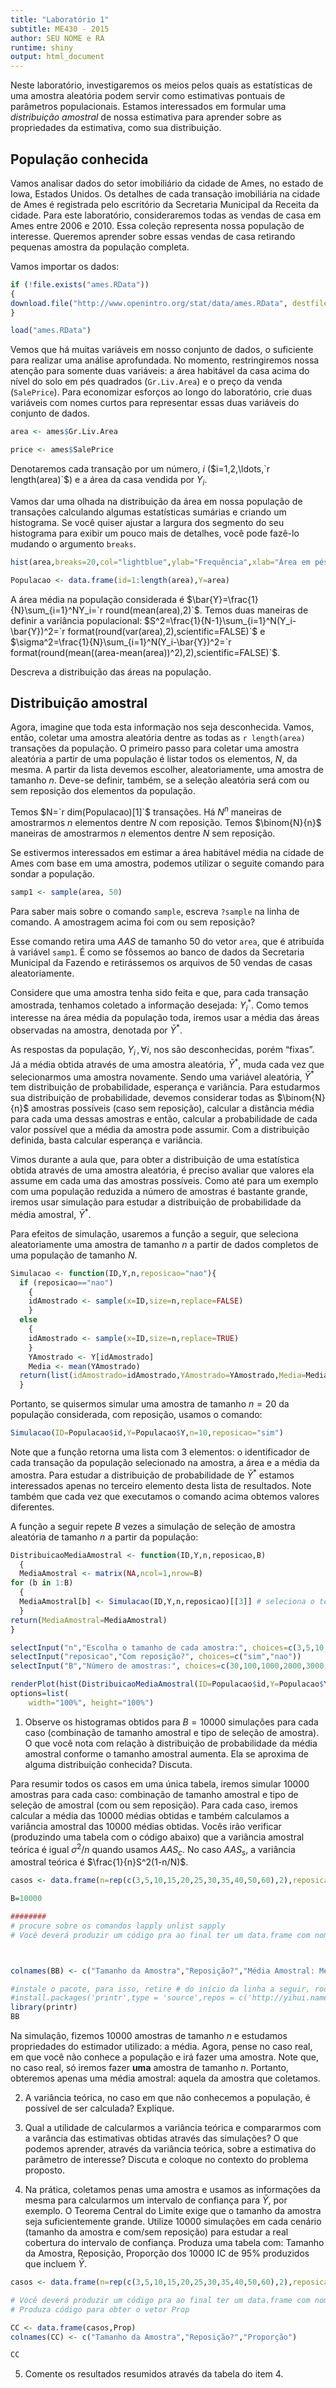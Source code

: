 ```yaml
---
title: "Laboratório 1"
subtitle: ME430 - 2015
author: SEU NOME e RA
runtime: shiny
output: html_document
---
```



Neste laboratório, investigaremos os meios pelos quais as estatísticas de uma amostra aleatória podem servir como estimativas pontuais de parâmetros populacionais. Estamos interessados em formular uma *distribuição amostral* de nossa estimativa para aprender sobre as propriedades da estimativa, como sua distribuição.

## População conhecida

Vamos analisar dados do setor imobiliário da cidade de Ames, no estado de Iowa, Estados Unidos. Os detalhes de cada transação imobiliária na cidade de Ames é registrada pelo escritório da Secretaria Municipal da Receita da cidade. Para este laboratório, consideraremos todas as vendas de casa em Ames entre 2006 e 2010. Essa coleção representa nossa população de interesse. Queremos aprender sobre essas vendas de casa retirando pequenas amostra da população completa. 

Vamos importar os dados:

```r
if (!file.exists("ames.RData"))
{
download.file("http://www.openintro.org/stat/data/ames.RData", destfile = "ames.RData")
}

load("ames.RData")
```


Vemos que há muitas variáveis em nosso conjunto de dados, o suficiente para realizar uma análise aprofundada. No momento, restringiremos nossa atenção para somente duas variáveis: a área habitável da casa acima do nível do solo em pés quadrados (`Gr.Liv.Area`) e o preço da venda (`SalePrice`). Para economizar esforços ao longo do laboratório, crie duas variáveis com nomes curtos para representar essas duas variáveis do conjunto de dados.

```r
area <- ames$Gr.Liv.Area

price <- ames$SalePrice
```

Denotaremos cada transação por um número, $i$ ($i=1,2,\ldots,`r length(area)`$) e a área da casa vendida por $Y_i$.


Vamos dar uma olhada na distribuição da área em nossa população de transações calculando algumas estatísticas sumárias e criando um histograma. Se você quiser ajustar a largura dos segmento do seu histograma para exibir um pouco mais de detalhes, você pode fazê-lo mudando o argumento `breaks`.

```r
hist(area,breaks=20,col="lightblue",ylab="Frequência",xlab="Área em pés quadrados",main= " ")

Populacao <- data.frame(id=1:length(area),Y=area)

```

A área média na população considerada é $\bar{Y}=\frac{1}{N}\sum_{i=1}^NY_i=`r round(mean(area),2)`$. Temos duas maneiras de definir a variância populacional: $S^2=\frac{1}{N-1}\sum_{i=1}^N(Y_i-\bar{Y})^2=`r format(round(var(area),2),scientific=FALSE)`$ e $\sigma^2=\frac{1}{N}\sum_{i=1}^N(Y_i-\bar{Y})^2=`r format(round(mean((area-mean(area))^2),2),scientific=FALSE)`$.

Descreva a distribuição das áreas na população.



## Distribuição amostral

Agora, imagine que toda esta informação nos seja desconhecida. Vamos, então, coletar uma amostra aleatória dentre as todas as `r length(area)` transações da população. O primeiro passo para coletar uma amostra aleatória a partir de uma população é listar todos os elementos, $N$, da mesma. A partir da lista devemos escolher, aleatoriamente, uma amostra de tamanho $n$. Deve-se definir, também, se a seleção aleatória será com ou sem reposição dos elementos da população.


Temos $N=`r dim(Populacao)[1]`$ transações. Há $N^n$ maneiras de amostrarmos $n$ elementos dentre $N$ com reposição. Temos $\binom{N}{n}$ maneiras de amostrarmos $n$ elementos dentre $N$ sem reposição.

Se estivermos interessados em estimar a área habitável média na cidade de Ames com base em uma amostra, podemos utilizar o seguite comando para sondar a população.

```r
samp1 <- sample(area, 50)
```

Para saber mais sobre o comando `sample`, escreva `?sample` na linha de comando. A amostragem acima foi com ou sem reposição?

Esse comando retira uma $AAS$ de tamanho 50 do vetor `area`, que é atribuída à variável `samp1`. É como se fôssemos ao banco de dados da Secretaria Municipal da Fazendo e retirássemos os arquivos de 50 vendas de casas aleatoriamente. 


Considere que uma amostra tenha sido feita e que, para cada transação amostrada, tenhamos coletado a informação desejada: $Y_i^*$. Como temos interesse na área média da população toda, iremos usar a média das áreas observadas na amostra, denotada por $\bar{Y}^*$.

As respostas da população, $Y_i\,,\forall i$, nos são desconhecidas, porém "fixas". Já a média obtida através de uma amostra aleatória, $\bar{Y}^*$, muda cada vez que selecionarmos uma amostra novamente. Sendo uma variável aleatória, $\bar{Y}^*$ tem distribuição de probabilidade, esperança e variância. Para estudarmos sua distribuição de probabilidade, devemos considerar todas as $\binom{N}{n}$ amostras possíveis (caso sem reposição), calcular a distância média para cada uma dessas amostras e então, calcular a probabilidade de cada valor possível que a média da amostra pode assumir. Com a distribuição definida, basta calcular esperança e variância.

Vimos durante a aula que, para obter a distribuição de uma estatística obtida através de uma amostra aleatória, é preciso avaliar que valores ela assume em cada uma das amostras possíveis. Como até para um exemplo com uma população reduzida a número de amostras é bastante grande, iremos usar simulação para estudar a distribuição de probabilidade da média amostral, $\bar{Y}^*$.

Para efeitos de simulação, usaremos a função a seguir, que seleciona aleatoriamente uma amostra de tamanho $n$ a partir de dados completos de uma população de tamanho $N$.

```r
Simulacao <- function(ID,Y,n,reposicao="nao"){
  if (reposicao=="nao")
    {
    idAmostrado <- sample(x=ID,size=n,replace=FALSE)
    }
  else
    {
    idAmostrado <- sample(x=ID,size=n,replace=TRUE)
    }
    YAmostrado <- Y[idAmostrado]
    Media <- mean(YAmostrado)
  return(list(idAmostrado=idAmostrado,YAmostrado=YAmostrado,Media=Media))
  }
```

Portanto, se quisermos simular uma amostra de tamanho $n=20$ da população considerada, com reposição, usamos o comando:

```r
Simulacao(ID=Populacao$id,Y=Populacao$Y,n=10,reposicao="sim")
```

Note que a função retorna uma lista com 3 elementos: o identificador de cada transação da população selecionado na amostra, a área e a média da amostra. Para estudar a distribuição de probabilidade de $\bar{Y}^*$ estamos interessados apenas no terceiro elemento desta lista de resultados. Note também que cada vez que executamos o comando acima obtemos valores diferentes.

A função a seguir repete $B$ vezes a simulação de seleção de amostra aleatória de tamanho $n$ a partir da população:

```r
DistribuicaoMediaAmostral <- function(ID,Y,n,reposicao,B)
  {
  MediaAmostral <- matrix(NA,ncol=1,nrow=B)
for (b in 1:B)
  {
  MediaAmostral[b] <- Simulacao(ID,Y,n,reposicao)[[3]] # seleciona o terceiro item da lista
  }
return(MediaAmostral=MediaAmostral)
}
```


```r
selectInput("n","Escolha o tamanho de cada amostra:", choices=c(3,5,10,15,20,25,30,35,40,50,60))
selectInput("reposicao","Com reposição?", choices=c("sim","nao"))
selectInput("B","Número de amostras:", choices=c(30,100,1000,2000,3000,6000,10000))
```


```r
renderPlot(hist(DistribuicaoMediaAmostral(ID=Populacao$id,Y=Populacao$Y,n=as.numeric(input$n),reposicao=input$reposicao,B=as.numeric(input$B)),main="Distribuição da Média Amostral",ylab="Frequência", xlab="Média Amostral",col="lightblue"))
options=list(
    width="100%", height="100%")
```



1. Observe os histogramas obtidos para $B=10000$ simulações para cada caso (combinação de tamanho amostral e tipo de seleção de amostra). O que você nota com relação à distribuição de probabilidade da média amostral conforme o tamanho amostral aumenta. Ela se aproxima de alguma distribuição conhecida? Discuta.




Para resumir todos os casos em uma única tabela, iremos simular 10000 amostras para cada caso: combinação de tamanho amostral e tipo de seleção de amostral (com ou sem reposição). Para cada caso, iremos calcular a média das 10000 médias obtidas e também calculamos a variância amostral das 10000 médias obtidas.
Vocês irão verificar (produzindo uma tabela com o código abaixo) que a variância amostral teórica é igual $\sigma^2/n$ quando usamos $AAS_c$. No caso $AAS_s$, a variância amostral teórica é $\frac{1}{n}S^2(1-n/N)$. 


```r
casos <- data.frame(n=rep(c(3,5,10,15,20,25,30,35,40,50,60),2),reposicao=c(rep("sim",11),rep("nao",11)))

B=10000

######## 
# procure sobre os comandos lapply unlist sapply
# Você deverá produzir um código pra ao final ter um data.frame com nome BB (veja as colunas que ele deve ter abaixo)



colnames(BB) <- c("Tamanho da Amostra","Reposição?","Média Amostral: Média das 10000 Médias", "Variância Amostral: Variância das 10000 Médias","Variância Amostral Teórica")

#instale o pacote, para isso, retire # do início da linha a seguir, rode uma vez e volte a incluir #
#install.packages('printr',type = 'source',repos = c('http://yihui.name/xran', 'http://cran.rstudio.com'))
library(printr)
BB
```

Na simulação, fizemos $10000$ amostras de tamanho $n$ e estudamos propriedades do estimador utilizado: a média. Agora, pense no caso real, em que você não conhece a população e irá fazer uma amostra.  Note que, no caso real, só iremos fazer **uma** amostra de tamanho $n$. Portanto, obteremos apenas uma média amostral: aquela da amostra que coletamos. 

2. A variância teórica, no caso em que não conhecemos a população, é possível de ser calculada? Explique. 

3. Qual a utilidade de calcularmos a variância teórica e compararmos com a varância das estimativas obtidas através das simulações? O que podemos aprender, através da variância teórica, sobre a estimativa do parâmetro de interesse? Discuta e coloque no contexto do problema proposto.


4. Na prática, coletamos penas uma amostra e usamos as informações da mesma para calcularmos um intervalo de confiança para $\bar{Y}$, por exemplo. O Teorema Central do Limite exige que o tamanho da amostra seja suficientemente grande. Utilize 10000 simulações em cada cenário (tamanho da amostra e com/sem reposição) para estudar a real cobertura do intervalo de confiança. Produza uma tabela com: Tamanho da Amostra, Reposição, Proporção dos 10000 IC de 95% produzidos que incluem $\bar{Y}$.


```r
casos <- data.frame(n=rep(c(3,5,10,15,20,25,30,35,40,50,60),2),reposicao=c(rep("sim",11),rep("nao",11)))

# Você deverá produzir um código pra ao final ter um data.frame com nome CC (veja as colunas que ele deve ter abaixo).
# Produza código para obter o vetor Prop

CC <- data.frame(casos,Prop)
colnames(CC) <- c("Tamanho da Amostra","Reposição?","Proporção")

CC
```

5. Comente os resultados resumidos através da tabela do item 4.


